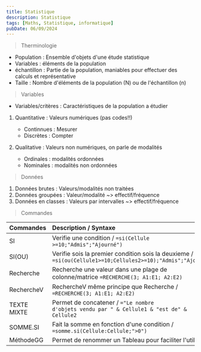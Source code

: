 ```yaml
---
title: Statistique
description: Statistique
tags: [Maths, Statistique, informatique]
pubDate: 06/09/2024
---
```


> Therminologie

- Population : Ensemble d'objets d'une étude statistique
- Variables : éléments de la population
- échantillon : Partie de la population, maniables pour effectuer des calculs et
  représentative
- Taille : Nombre d'éléments de la population (N) ou de l'échantillon (n)

> Variables

- Variables/critères : Caractéristiques de la population a étudier

1. Quantitative : Valeurs numériques (pas codes!!)

   - Continnues : Mesurer
   - Discrètes : Compter

2. Qualitative : Valeurs non numériques, on parle de modalités
   - Ordinales : modalités ordonnées
   - Nominales : modalités non ordonnées

> Données

1. Données brutes : Valeurs/modalités non traitées
2. Données groupées : Valeur/modalité ~> effectif/fréquence
3. Données en classes : Valeurs par intervalles ~> effectif/fréquence

> Commandes

| Commandes                     | Description / Syntaxe                                                                                                   |
| :---------------------------- | :---------------------------------------------------------------------------------------------------------------------- |
| SI                            | Verifie une condition / <code>=si(Cellule >=10;"Admis";"Ajourné")</code>                                                |
| SI(OU)                        | Verifie sois la premier condition sois la deuxieme / <code>=si(ou(Cellule1>=10;Cellules2>=10);"Admis";"Ajourné")</code> |
| Recherche                     | Recherche une valeur dans une plage de colonne/matrice <code>=RECHERCHE(3; A1:E1; A2:E2)</code>                                                                                                                    |
| RechercheV                    | RechercheV même principe que Recherche / <code>=RECHERCHE(3; A1:E1; A2:E2)</code>                                                                                         |
| TEXTE MIXTE                   | Permet de concatener / <code>="Le nombre d'objets vendu par " & Cellule1 & "est de" & Cellule2</code>                                                                                                                         |
| SOMME.SI                      | Fait la somme en fonction d'une condition / <code>=somme.si(Cellule:Cellule;">0")</code>                                                                                                                       |
| MéthodeGG                     | Permet de renommer un Tableau pour faciliter l'utilisation                                                                                                                        |
